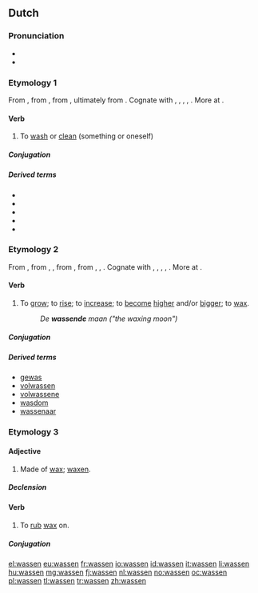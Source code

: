 ==Dutch==

===Pronunciation===
* {{IPA|/ˈʋɑ.sə(n)/|lang=nl}}
* {{audio|Nl-wassen.ogg|audio}}

===Etymology 1===
From {{etyl|dum|nl}} {{term|wasschen|lang=dum}}, from {{etyl|odt|nl}} {{term|waskan|lang=odt}}, from {{etyl|gem-pro|nl}} {{term/t|gem-pro|*waskaną||to wash, make wet}}, ultimately from {{etyl|ine-pro|nl}} {{term/t|ine-pro|*wod-||water; wet}}. Cognate with {{etyl|nds|-}} {{term|waschen||to wash|lang=nds}}, {{etyl|de|-}} {{term|waschen||to wash|lang=de}}, {{etyl|fy|-}} {{term|waskje||to wash|lang=fy}}, {{etyl|en|-}} {{term|wash|lang=en}}, {{etyl|da|-}} {{term|vaske||to wash|lang=da}}. More at {{l|en|wash}}.

====Verb====
{{nl-verb}}

# {{context|transitive|lang=nl}} To [[wash]] or [[clean]] (something or oneself)

=====Conjugation=====
{{nl-conj-wk|was|wasse|wassen}}

=====Derived terms=====
{{top3}}
* {{l|nl|wasbeurt}}
* {{l|nl|wasgelegenheid}}
* {{l|nl|wasmachine}}
* {{l|nl|waswater}}
* {{l|nl|afwassen}}
{{bottom}}

===Etymology 2===
From {{etyl|dum|nl}} {{term|wassen|lang=dum}}, from {{etyl|odt|nl}} {{term|wahsan|lang=odt}}, {{term|wassan|lang=odt}}, from {{etyl|gem-pro|nl}} {{term/t|gem-pro|*wahsijaną||to increase}}, from {{etyl|ine-pro|nl}} {{term/t|ine-pro|*h₂weg-}}, {{term/t|ine-pro|*awek-}}, {{term/t|ine-pro|*aweg-||to increase}}. Cognate with {{etyl|nds|-}} {{term|wassen|lang=nds}}, {{etyl|de|-}} {{term|wachsen||to grow, expand, increase|lang=de}}, {{etyl|fy|-}} {{term|waakse||to grow, accrue|lang=fy}}, {{etyl|en|-}} {{term|wax||to grow, increase|lang=en}}, {{etyl|da|-}} {{term|vokse|lang=da}}. More at {{l|en|wax}}.

====Verb====
{{nl-verb}}

# {{context|intransitive|archaic|lang=nl}} To [[grow]]; to [[rise]]; to [[increase]]; to [[become]] [[high]]er and/or [[big]]ger; to [[wax]].
#: ''De '''wassende''' maan ("the waxing moon")''

=====Conjugation=====
{{nl-conj-st|class=7|was|wies|wassen|wasse|aux=zijn}}

=====Derived terms=====
* [[gewas]] {{n}}
* [[volwassen]]
* [[volwassene]] {{m|f}}
* [[wasdom]]
* [[wassenaar]] {{m}}

===Etymology 3===

====Adjective====
{{nl-adj|-}}

# Made of [[wax]]; [[waxen]].

=====Declension=====
{{nl-decl-adj||-|pred=-|part=-}}

====Verb====
{{nl-verb}}

# {{context|transitive|lang=nl}} To [[rub]] [[wax]] on.

=====Conjugation=====
{{nl-conj-wk|was|wasse}}

[[el:wassen]]
[[eu:wassen]]
[[fr:wassen]]
[[io:wassen]]
[[id:wassen]]
[[it:wassen]]
[[li:wassen]]
[[hu:wassen]]
[[mg:wassen]]
[[fj:wassen]]
[[nl:wassen]]
[[no:wassen]]
[[oc:wassen]]
[[pl:wassen]]
[[tl:wassen]]
[[tr:wassen]]
[[zh:wassen]]